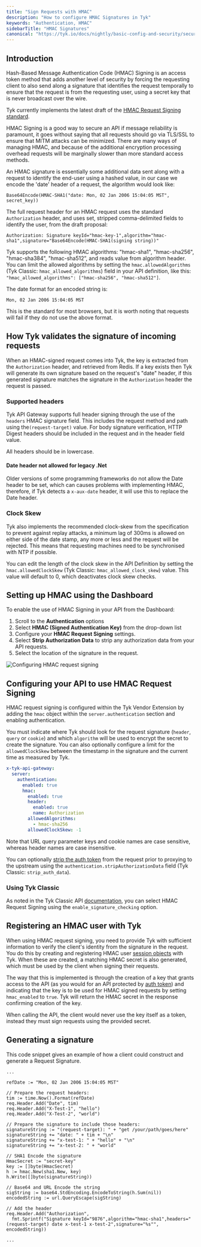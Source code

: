 ```yaml
---
title: "Sign Requests with HMAC"
description: "How to configure HMAC Signatures in Tyk"
keywords: "Authentication, HMAC"
sidebarTitle: "HMAC Signatures"
canonical: "https://tyk.io/docs/nightly/basic-config-and-security/security/authentication-authorization/hmac-signatures"
---
```


## Introduction

Hash-Based Message Authentication Code (HMAC) Signing is an access token method that adds another level of security by forcing the requesting client to also send along a signature that identifies the request temporally to ensure that the request is from the requesting user, using a secret key that is never broadcast over the wire.

Tyk currently implements the latest draft of the [HMAC Request Signing standard](http://tools.ietf.org/html/draft-cavage-http-signatures-05).

HMAC Signing is a good way to secure an API if message reliability is paramount, it goes without saying that all requests should go via TLS/SSL to ensure that MITM attacks can be minimized. There are many ways of managing HMAC, and because of the additional encryption processing overhead requests will be marginally slower than more standard access methods.

An HMAC signature is essentially some additional data sent along with a request to identify the end-user using a hashed value, in our case we encode the 'date' header of a request, the algorithm would look like:

```
Base64Encode(HMAC-SHA1("date: Mon, 02 Jan 2006 15:04:05 MST", secret_key))
```

The full request header for an HMAC request uses the standard `Authorization` header, and uses set, stripped comma-delimited fields to identify the user, from the draft proposal:

```
Authorization: Signature keyId="hmac-key-1",algorithm="hmac-sha1",signature="Base64Encode(HMAC-SHA1(signing string))"
```

Tyk supports the following HMAC algorithms: "hmac-sha1", "hmac-sha256", "hmac-sha384", "hmac-sha512”, and reads value from algorithm header. You can limit the allowed algorithms by setting the `hmac.allowedAlgorithms` (Tyk Classic: `hmac_allowed_algorithms`) field in your API definition, like this: `"hmac_allowed_algorithms": ["hmac-sha256", "hmac-sha512"]`.

The date format for an encoded string is:

```
Mon, 02 Jan 2006 15:04:05 MST
```

This is the standard for most browsers, but it is worth noting that requests will fail if they do not use the above format.

## How Tyk validates the signature of incoming requests

When an HMAC-signed request comes into Tyk, the key is extracted from the `Authorization` header, and retrieved from Redis. If a key exists then Tyk will generate its own signature based on the request's "date" header, if this generated signature matches the signature in the `Authorization` header the request is passed.

### Supported headers

Tyk API Gateway supports full header signing through the use of the `headers` HMAC signature field. This includes the request method and path using the`(request-target)` value. For body signature verification, HTTP Digest headers should be included in the request and in the header field value.


<Note>
All headers should be in lowercase.
</Note>


#### Date header not allowed for legacy .Net

Older versions of some programming frameworks do not allow the Date header to be set, which can causes problems with implementing HMAC, therefore, if Tyk detects a `x-aux-date` header, it will use this to replace the Date header.

### Clock Skew

Tyk also implements the recommended clock-skew from the specification to prevent against replay attacks, a minimum lag of 300ms is allowed on either side of the date stamp, any more or less and the request will be rejected. This means that requesting machines need to be synchronised with NTP if possible.

You can edit the length of the clock skew in the API Definition by setting the `hmac.allowedClockSkew` (Tyk Classic: `hmac_allowed_clock_skew`) value. This value will default to 0, which deactivates clock skew checks.

## Setting up HMAC using the Dashboard

To enable the use of HMAC Signing in your API from the Dashboard:

1. Scroll to the **Authentication** options
2. Select **HMAC (Signed Authentication Key)** from the drop-down list
3. Configure your **HMAC Request Signing** settings.
4. Select **Strip Authorization Data** to strip any authorization data from your API requests.
5. Select the location of the signature in the request.

<img src="/img/dashboard/api-designer/tyk-oas-hmac-auth-settings.png" alt="Configuring HMAC request signing" />

## Configuring your API to use HMAC Request Signing

HMAC request signing is configured within the Tyk Vendor Extension by adding the `hmac` object within the `server.authentication` section and enabling authentication.

You must indicate where Tyk should look for the request signature (`header`, `query` or `cookie`) and which `algorithm` will be used to encrypt the secret to create the signature. You can also optionally configure a limit for the `allowedClockSkew` between the timestamp in the signature and the current time as measured by Tyk. 

```yaml
x-tyk-api-gateway:
  server:
    authentication:
      enabled: true
      hmac:
        enabled: true
        header:
          enabled: true
          name: Authorization
        allowedAlgorithms:
          - hmac-sha256
        allowedClockSkew: -1
```

Note that URL query parameter keys and cookie names are case sensitive, whereas header names are case insensitive.

You can optionally [strip the auth token](/nightly/api-management/client-authentication#managing-authorization-data) from the request prior to proxying to the upstream using the `authentication.stripAuthorizationData` field  (Tyk Classic: `strip_auth_data`).

### Using Tyk Classic

As noted in the Tyk Classic API [documentation](/nightly/api-management/gateway-config-tyk-classic#configuring-authentication-for-tyk-classic-apis), you can select HMAC Request Signing using the `enable_signature_checking` option. 

## Registering an HMAC user with Tyk

When using HMAC request signing, you need to provide Tyk with sufficient information to verify the client's identity from the signature in the request. You do this by creating and registering HMAC user [session objects](/nightly/api-management/policies#what-is-a-session-object) with Tyk. When these are created, a matching HMAC secret is also generated, which must be used by the client when signing their requests.

The way that this is implemented is through the creation of a key that grants access to the API (as you would for an API protected by [auth token](/nightly/api-management/authentication/bearer-token)) and indicating that the key is to be used for HMAC signed requests by setting `hmac_enabled` to `true`. Tyk will return the HMAC secret in the response confirming creation of the key.

When calling the API, the client would never use the key itself as a token, instead they must sign requests using the provided secret.

## Generating a signature

This code snippet gives an example of how a client could construct and generate a Request Signature.

```{.copyWrapper}
...

refDate := "Mon, 02 Jan 2006 15:04:05 MST"

// Prepare the request headers:
tim := time.Now().Format(refDate)
req.Header.Add("Date", tim)
req.Header.Add("X-Test-1", "hello")
req.Header.Add("X-Test-2", "world")

// Prepare the signature to include those headers:
signatureString := "(request-target): " + "get /your/path/goes/here"
signatureString += "date: " + tim + "\n"
signatureString += "x-test-1: " + "hello" + "\n"
signatureString += "x-test-2: " + "world"

// SHA1 Encode the signature
HmacSecret := "secret-key"
key := []byte(HmacSecret)
h := hmac.New(sha1.New, key)
h.Write([]byte(signatureString))

// Base64 and URL Encode the string
sigString := base64.StdEncoding.EncodeToString(h.Sum(nil))
encodedString := url.QueryEscape(sigString)

// Add the header
req.Header.Add("Authorization", 
  fmt.Sprintf("Signature keyId="9876",algorithm="hmac-sha1",headers="(request-target) date x-test-1 x-test-2",signature="%s"", encodedString))

...
```
